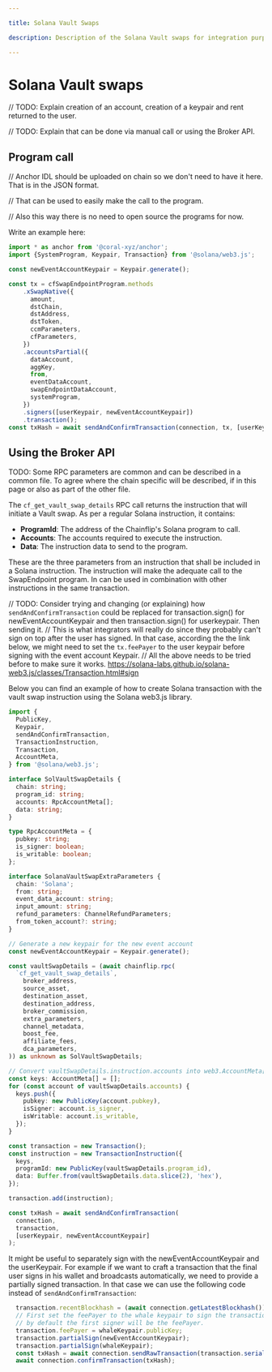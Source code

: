 ```yaml
---

title: Solana Vault Swaps

description: Description of the Solana Vault swaps for integration purposes.

---
```



# Solana Vault swaps

// TODO: Explain creation of an account, creation of a keypair and rent returned to the user.

// TODO: Explain that can be done via manual call or using the Broker API.

## Program call

// Anchor IDL should be uploaded on chain so we don't need to have it here. That is in the JSON format.

// That can be used to easily make the call to the program.

// Also this way there is no need to open source the programs for now.

Write an example here: 

```typescript copy
import * as anchor from '@coral-xyz/anchor';
import {SystemProgram, Keypair, Transaction} from '@solana/web3.js';

const newEventAccountKeypair = Keypair.generate();

const tx = cfSwapEndpointProgram.methods
    .xSwapNative({
      amount,
      dstChain,
      dstAddress,
      dstToken,
      ccmParameters,
      cfParameters,
    })
    .accountsPartial({
      dataAccount,
      aggKey,
      from,
      eventDataAccount,
      swapEndpointDataAccount,
      systemProgram,
    })
    .signers([userKeypair, newEventAccountKeypair])
    .transaction();
const txHash = await sendAndConfirmTransaction(connection, tx, [userKeypair, newEventAccountKeypair]);
```


## Using the Broker API

TODO: Some RPC parameters are common and can be described in a common file. To agree where the chain specific will be described,
if in this page or also as part of the other file.

The `cf_get_vault_swap_details` RPC call returns the instruction that will initiate a Vault swap. As per a regular Solana instruction, it contains:

- **ProgramId**: The address of the Chainflip's Solana program to call.
- **Accounts**: The accounts required to execute the instruction.
- **Data**: The instruction data to send to the program.

These are the three parameters from an instruction that shall be included in a Solana instruction. The instruction will make the adequate call to the SwapEndpoint program. In can be used in combination with other instructions in the same transaction.

// TODO: Consider trying and changing (or explaining) how `sendAndConfirmTransaction` could be replaced for transaction.sign() for newEventAccountKeypair and then transaction.sign() for userkeypair. Then sending it.
// This is what integrators will really do since they probably can't sign on top after the user has signed. In that case, according the the link below, we might need to set the `tx.feePayer` to the user keypair before signing with the event account Keypair.
// All the above needs to be tried before to make sure it works.
https://solana-labs.github.io/solana-web3.js/classes/Transaction.html#sign

Below you can find an example of how to create Solana transaction with the vault swap instruction using the Solana web3.js library.


```typescript copy
import {
  PublicKey,
  Keypair,
  sendAndConfirmTransaction,
  TransactionInstruction,
  Transaction,
  AccountMeta,
} from '@solana/web3.js';

interface SolVaultSwapDetails {
  chain: string;
  program_id: string;
  accounts: RpcAccountMeta[];
  data: string;
}

type RpcAccountMeta = {
  pubkey: string;
  is_signer: boolean;
  is_writable: boolean;
};

interface SolanaVaultSwapExtraParameters {
  chain: 'Solana';
  from: string;
  event_data_account: string;
  input_amount: string;
  refund_parameters: ChannelRefundParameters;
  from_token_account?: string;
}

// Generate a new keypair for the new event account
const newEventAccountKeypair = Keypair.generate();

const vaultSwapDetails = (await chainflip.rpc(
  `cf_get_vault_swap_details`,
    broker_address,
    source_asset,
    destination_asset,
    destination_address,
    broker_commission,
    extra_parameters,
    channel_metadata,
    boost_fee,
    affiliate_fees,
    dca_parameters,
)) as unknown as SolVaultSwapDetails;

// Convert vaultSwapDetails.instruction.accounts into web3.AccountMeta[]
const keys: AccountMeta[] = [];
for (const account of vaultSwapDetails.accounts) {
  keys.push({
    pubkey: new PublicKey(account.pubkey),
    isSigner: account.is_signer,
    isWritable: account.is_writable,
  });
}

const transaction = new Transaction();
const instruction = new TransactionInstruction({
  keys,
  programId: new PublicKey(vaultSwapDetails.program_id),
  data: Buffer.from(vaultSwapDetails.data.slice(2), 'hex'),
});

transaction.add(instruction);

const txHash = await sendAndConfirmTransaction(
  connection,
  transaction,
  [userKeypair, newEventAccountKeypair]
);
```

It might be useful to separately sign with the newEventAccountKeypair and the userKeypair. For example if we want to craft a transaction that the final user signs in his wallet and broadcasts automatically, we need to provide a partially signed transaction.
In that case we can use the following code instead of `sendAndConfirmTransaction`:

```typescript copy
  transaction.recentBlockhash = (await connection.getLatestBlockhash()).blockhash;
  // First set the feePayer to the whale keypair to sign the transaction. Otherwise
  // by default the first signer will be the feePayer.
  transaction.feePayer = whaleKeypair.publicKey;
  transaction.partialSign(newEventAccountKeypair);
  transaction.partialSign(whaleKeypair);
  const txHash = await connection.sendRawTransaction(transaction.serialize());
  await connection.confirmTransaction(txHash);
  ```
